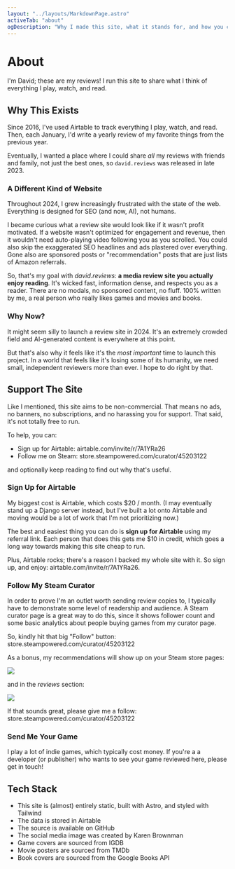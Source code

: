 ```yaml
---
layout: "../layouts/MarkdownPage.astro"
activeTab: "about"
ogDescription: "Why I made this site, what it stands for, and how you can help."
---
```



# About

I'm <ExternalLink href="https://xavd.id">David</ExternalLink>; these are my reviews! I run this site to share what I think of everything I play, watch, and read.

## Why This Exists

Since 2016, I've used <ExternalLink href="https://airtable.com/">Airtable</ExternalLink> to track everything I play, watch, and read. Then, each January, I'd write a <ExternalLink href="https://xavd.id/blog/tags/yearly-review">yearly review</ExternalLink> of my favorite things from the previous year.

Eventually, I wanted a place where I could share _all_ my reviews with friends and family, not just the best ones, so `david.reviews` was released in late 2023.

### A Different Kind of Website

Throughout 2024, I grew increasingly frustrated with the state of the web. Everything is designed for SEO (and now, AI), not humans.

I became curious what a review site would look like if it wasn't profit motivated. If a website wasn't optimized for engagement and revenue, then it wouldn't need auto-playing video following you as you scrolled. You could also skip the exaggerated SEO headlines and ads plastered over everything. Gone also are sponsored posts or "recommendation" posts that are just lists of Amazon referrals.

So, that's my goal with _david.reviews_: **a media review site you actually enjoy reading**. It's wicked fast, information dense, and respects you as a reader. There are no modals, no sponsored content, no fluff. 100% written by me, a real person who really likes games and movies and books.

### Why Now?

It might seem silly to launch a review site in 2024. It's an extremely crowded field and AI-generated content is everywhere at this point.

But that's also why it feels like it's the _most important_ time to launch this project. In a world that feels like it's losing some of its humanity, we need small, independent reviewers more than ever. I hope to do right by that.

## Support The Site

Like I mentioned, this site aims to be non-commercial. That means no ads, no banners, no subscriptions, and no harassing you for support. That said, it's not totally free to run.

To help, you can:

- Sign up for Airtable: <ExternalLink href="https://airtable.com/invite/r/7A1YRa26">airtable.com/invite/r/7A1YRa26</ExternalLink>
- Follow me on Steam: <ExternalLink href="https://store.steampowered.com/curator/45203122/">store.steampowered.com/curator/45203122</ExternalLink>

and optionally keep reading to find out why that's useful.

### Sign Up for Airtable

My biggest cost is Airtable, which costs $20 / month. (I may eventually stand up a Django server instead, but I've built a lot onto Airtable and moving would be a lot of work that I'm not prioritizing now.)

The best and easiest thing you can do is **sign up for Airtable** using <ExternalLink href="https://airtable.com/invite/r/7A1YRa26">my referral link</ExternalLink>. Each person that does this gets me $10 in credit, which goes a long way towards making this site cheap to run.

Plus, Airtable rocks; there's a reason I backed my whole site with it. So sign up, and enjoy: <ExternalLink href="https://airtable.com/invite/r/7A1YRa26">airtable.com/invite/r/7A1YRa26</ExternalLink>.

### Follow My Steam Curator

In order to prove I'm an outlet worth sending review copies to, I typically have to demonstrate some level of readership and audience. A Steam curator page is a great way to do this, since it shows follower count and some basic analytics about people buying games from my curator page.

So, kindly hit that big "Follow" button: <ExternalLink href="https://store.steampowered.com/curator/45203122/">store.steampowered.com/curator/45203122</ExternalLink>

As a bonus, my recommendations will show up on your Steam store pages:

![](../../public/steam-relevant.png)

and in the _reviews_ section:

![](../../public/steam-curator.png)

If that sounds great, please give me a follow: <ExternalLink href="https://store.steampowered.com/curator/45203122/">store.steampowered.com/curator/45203122</ExternalLink>

### Send Me Your Game

I play a lot of indie games, which typically cost money. If you're a a developer (or publisher) who wants to see your game reviewed here, please <ExternalLink href="/contact">get in touch</ExternalLink>!

## Tech Stack

- This site is (almost) entirely static, built with <ExternalLink href="https://astro.build/">Astro</ExternalLink>, and styled with <ExternalLink href="https://tailwindcss.com/">Tailwind</ExternalLink>
- The data is stored in <ExternalLink href="https://airtable.com/">Airtable</ExternalLink>
- The source is available on <ExternalLink href="https://github.com/xavdid/david.reviews">GitHub</ExternalLink>
- The <ExternalLink href="/og.png">social media image</ExternalLink> was created by <ExternalLink href="https://www.karenbrownman.com/">Karen Brownman</ExternalLink>
- Game covers are sourced from <ExternalLink href="https://www.igdb.com/">IGDB</ExternalLink>
- Movie posters are sourced from <ExternalLink href="https://www.themoviedb.org/">TMDb</ExternalLink>
- Book covers are sourced from the Google <ExternalLink href="https://developers.google.com/books">Books API</ExternalLink>
